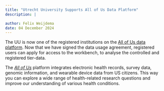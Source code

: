 ```yaml
---
title: "Utrecht University Supports All of Us Data Platform"
description: |

author: Felix Weijdema
date: 04 December 2024
---
```


The UU is now one of the registered institutions on the [All of Us data platform](https://www.researchallofus.org/institutional-agreements/). Now that we have signed the data usage agreement, registered users can apply for access to the workbench, to analyse the controlled and registered tier-data.

The *[All of Us](https://www.researchallofus.org/)* platform integrates electronic health records, survey data, genomic information, and wearable device data from US citizens. This way you can explore a wide range of health-related research questions and improve our understanding of various health conditions.
